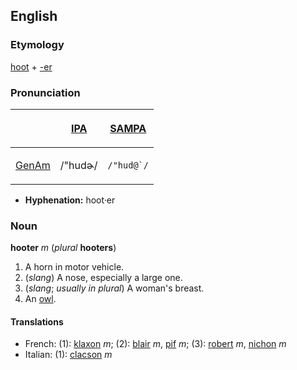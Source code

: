 ==English==
===Etymology===
[[hoot]] + [[-er]]

===Pronunciation===
{| border=1 cellpadding=5
! !! [[w:International Phonetic Alphabet|IPA]] !! [[w:SAMPA|SAMPA]]
|-
! [[GenAm]]
| /"hudɚ/ || <tt>/"hud@`/</tt>
|}

*'''Hyphenation:''' hoot·er

===Noun===
'''hooter''' ''m'' (''plural'' '''hooters''')

#A horn in motor vehicle.
#(''slang'') A nose, especially a large one.
#(''slang''; ''usually in plural'') A woman's breast.
#An [[owl]].

====Translations====
*French: (1): [[klaxon#French|klaxon]] ''m''; (2): [[blair]] ''m'', [[pif]] ''m''; (3): [[robert#French|robert]] ''m'', [[nichon]] ''m''
*Italian: (1): [[clacson]] ''m''